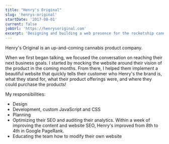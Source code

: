 ```yaml
---
title: "Henry's Original"
slug: 'henrys-original'
startDate: '2017-08-01'
current: false
jobUrl: 'https://henrysoriginal.com'
excerpt: 'Designing and building a web presence for the rocketship cannabis brand.'
---
```


Henry's Original is an up-and-coming cannabis product company.

When we first began talking, we focused the conversation on reaching their next business goals. I
started by mocking the website around their vision of the product in the coming months. From there,
I helped them implement a beautiful website that quickly tells their customer who Henry's the brand
is, what they stand for, what their product offerings were, and where they could purchase the
products!

My responsibilities:

- Design
- Development, custom JavaScript and CSS
- Planning
- Optimizing their SEO and auditing their analytics. Within a week of improving the content and
  website SEO, Henry's improved from 8th to 4th in Google PageRank.
- Educating the team how to modify their own website
